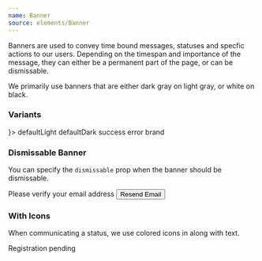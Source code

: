 ```yaml
---
name: Banner
source: elements/Banner
---
```


Banners are used to convey time bound messages, statuses and specfic actions to
our users. Depending on the timespan and importance of the message, they can
either be a permanent part of the page, or can be dismissable.

We primarily use banners that are either dark gray on light gray, or white on
black.

### Variants

<Playground>
  <Join separator={<Spacer my={1} />}>
    <Banner variant="defaultLight">defaultLight</Banner>
    <Banner variant="defaultDark">defaultDark</Banner>
    <Banner variant="success">success</Banner>
    <Banner variant="error">error</Banner>
    <Banner variant="brand">brand</Banner>
  </Join>
</Playground>

### Dismissable Banner

You can specify the `dismissable` prop when the banner should be dismissable.

<Playground>
  <Banner dismissable variant="defaultLight">
    Please verify your email address
    <Button ml={2} variant="primaryWhite" size="small">
      Resend Email
    </Button>
  </Banner>
</Playground>

### With Icons

When communicating a status, we use colored icons in along with text.

<Playground>
  <Banner variant="defaultDark">
    <TimerIcon mr={1} fill="currentColor" /> Registration pending
  </Banner>
</Playground>
